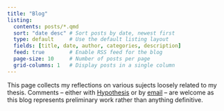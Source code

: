 ```yaml
---
title: "Blog"
listing:
  contents: posts/*.qmd
  sort: "date desc" # Sort posts by date, newest first
  type: default     # Use the default listing layout
  fields: [title, date, author, categories, description]
  feed: true        # Enable RSS feed for the blog
  page-size: 10     # Number of posts per page
  grid-columns: 1   # Display posts in a single column
---
```


This page collects my reflections on various sujects loosely related to my thesis. Comments -- either with [Hypothesis](https://web.hypothes.is/) or by [email](mailto:yann.audin@umontreal.ca) -- are welcome as this blog represents preliminary work rather than anything definitive. 